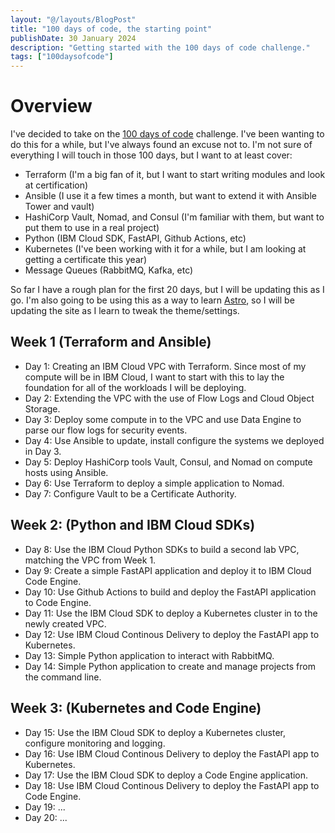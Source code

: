 ```yaml
---
layout: "@/layouts/BlogPost"
title: "100 days of code, the starting point"
publishDate: 30 January 2024
description: "Getting started with the 100 days of code challenge."
tags: ["100daysofcode"]
---
```



# Overview

I've decided to take on the [100 days of code](https://www.100daysofcode.com/) challenge. I've been wanting to do this for a while, but I've always found an excuse not to. I'm not sure of everything I will touch in those 100 days, but I want to at least cover:

- Terraform (I'm a big fan of it, but I want to start writing modules and look at certification)
- Ansible (I use it a few times a month, but want to extend it with Ansible Tower and vault)
- HashiCorp Vault, Nomad, and Consul (I'm familiar with them, but want to put them to use in a real project)
- Python (IBM Cloud SDK, FastAPI, Github Actions, etc)
- Kubernetes (I've been working with it for a while, but I am looking at getting a certificate this year)
- Message Queues (RabbitMQ, Kafka, etc)

So far I have a rough plan for the first 20 days, but I will be updating this as I go. I'm also going to be using this as a way to learn [Astro](https://astro.build/), so I will be updating the site as I learn to tweak the theme/settings.

## Week 1 (Terraform and Ansible)

 - Day 1: Creating an IBM Cloud VPC with Terraform. Since most of my compute will be in IBM Cloud, I want to start with this to lay the foundation for all of the workloads I will be deploying. 
 - Day 2: Extending the VPC with the use of Flow Logs and Cloud Object Storage. 
 - Day 3: Deploy some compute in to the VPC and use Data Engine to parse our flow logs for security events.
 - Day 4: Use Ansible to update, install configure the systems we deployed in Day 3.
 - Day 5: Deploy HashiCorp tools Vault, Consul, and Nomad on compute hosts using Ansible.
 - Day 6: Use Terraform to deploy a simple application to Nomad.
 - Day 7: Configure Vault to be a Certificate Authority.

## Week 2: (Python and IBM Cloud SDKs)

 - Day 8: Use the IBM Cloud Python SDKs to build a second lab VPC, matching the VPC from Week 1.
 - Day 9: Create a simple FastAPI application and deploy it to IBM Cloud Code Engine.
 - Day 10: Use Github Actions to build and deploy the FastAPI application to Code Engine.
 - Day 11: Use the IBM Cloud SDK to deploy a Kubernetes cluster in to the newly created VPC.
 - Day 12: Use IBM Cloud Continous Delivery to deploy the FastAPI app to Kubernetes.
 - Day 13: Simple Python application to interact with RabbitMQ.
 - Day 14: Simple Python application to create and manage projects from the command line.

## Week 3: (Kubernetes and Code Engine)

 - Day 15: Use the IBM Cloud SDK to deploy a Kubernetes cluster, configure monitoring and logging.
 - Day 16: Use IBM Cloud Continous Delivery to deploy the FastAPI app to Kubernetes.
 - Day 17: Use the IBM Cloud SDK to deploy a Code Engine application.
 - Day 18: Use IBM Cloud Continous Delivery to deploy the FastAPI app to Code Engine.
 - Day 19: ...
 - Day 20: ...